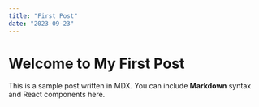 ```yaml
---
title: "First Post"
date: "2023-09-23"
---
```


# Welcome to My First Post

This is a sample post written in MDX. You can include **Markdown** syntax and React components here.
